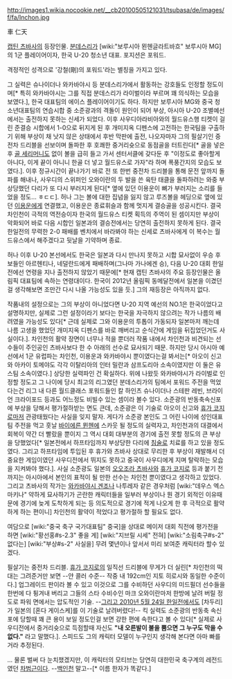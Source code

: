 http://images1.wikia.nocookie.net/__cb20100505121031/tsubasa/de/images/f/fa/Inchon.jpg

車 仁天

[[캡틴 츠바사]]의 등장인물. [[분데스리가]] [wiki:"보루시아 묀헨글라트바흐" 보루시아 MG]의 1군 플레이어이자, 한국 U-20 청소년 대표. 포지션은 포워드.

격정적인 성격으로 '강철(剛)의 포워드'라는 별칭을 가지고 있다.

그 실력은 슈나이더나 와카바야시 등 분데스리가에서 활동하는 강호들도 인정할 정도이며[* 특히 와카바야시는 그를 직접 분데스리가 라이벌이라 부르며 꽤 의식하는 모습을 보였다.], 한국 대표팀의 에이스 플레이어이기도 하다. 하지만 보루시아 MG와 중국 청소년대표팀의 연습시합 중 소준광과의 격돌이 원인이 되어 부상, 아시아 U-20 조별예선에서는 출전하지 못하는 신세가 되었다. 이후 사우디아라비아와의 월드유스행 티켓이 걸린 준결승 시합에서 1-0으로 뒤지게 된 후 개미지옥 디펜스에 고전하는 한국팀을 구출하기 위해 부상이 채 낫지 않은 상태에서 후반 막판에 출전, 나오자마자 그의 필살기인 중전차 드리블을 선보이며 돌파한 후 호쾌한 중거리슛으로 동점골을 터트린다[* 골을 넣은 후 [[골 세리머니]]도 없이 볼을 급히 들고 가서 센터서클에 갖다둔 후 "이정도로 좋아할게 아니다, 이게 끝이 아니니 한골 더 넣고 월드유스로 가자"라 하며 폭풍간지의 모습도 보였다.]. 이후 정규시간이 끝나가기 바로 전 또 한번 중전차 드리블을 통해 문전 앞까지 돌파를 해내나, 사우디의 스위퍼인 오와이란의 두 발을 쓴 육탄 태클을 돌파하려는 와중 부상당했던 다리가 또 다시 부러지게 된다[* 옆에 있던 이용운이 뼈가 부러지는 소리를 들었을 정도... ㅎㄷㄷ]. 허나 그는 볼에 대한 집념을 잃지 않고 루즈볼을 헤딩으로 옆에 있던 [[이용운]]에게 연결했고, 이용운은 종료휘슬과 함께 멋지게 결승골을 성공시킨다. 결국 차인천이 극적의 역전승이자 한국의 월드유스 티켓 획득의 주역이 된 셈이지만 부상이 악화되어 바로 다음 시합인 일본과의 결승전에서는 당연히 출전하지 못하게 된다. 결국 한일전의 무력한 2-0 패배를 벤치에서 바라봐야 하는 신세로 츠바사에게 이 복수는 월드유스에서 해주겠다고 뒷날을 기약하며 종료.

허나 이후 U-20 본선에서도 한국은 일본과 다시 만나지 못하고 시합 묘사없이 우승 후보들인 아르헨티나, 네덜란드에게 패배하며(그나마 가나에겐 승), 다음 U-20 대회 한일전에선 연령을 지나 출전하지 않았기 때문에[* 현재 캡틴 츠바사의 주요 등장인물은 올림픽 대표팀에 속하는 연령대이다. 한국이 2012년 올림픽 동메달전에서 일본을 이겼던걸 생각해보면 조만간 다시 나올 가능성도 있을 듯.] 그의 재등장은 아직까지 없다.

작품내의 설정으로는 그의 부상이 아니었다면 U-20 지역 예선의 NO.1은 한국이었다고 설명하지만, 실제로 그런 설정이라기 보다는 한국을 자극하지 않으려는 작가 나름의 배려였을 가능성도 있다[* 근데 실제로 그와 이용운의 투톱이 가동되자 일본마저 깨는데 나름 고생을 했었던 개미지옥 디펜스를 바로 깨버리고 순식간에 게임을 뒤집었던거도 사실이다.]. 차인천의 활약 장면이 너무나 적을 뿐더러 작품 내에서 차인천과 비견되는 선수들이 주인공인 츠바사보다 한 수 아래의 선수로 묘사되기 때문. 하지만 당시 아시아 예선에서 1군 유럽파는 차인천, 이용운과 와카바야시 뿐이였다는걸 봐서는[* 아오이 신고와 아카이 토메야도 각각 이탈리아의 인터 밀란과 삼프도리아 소속이였지만 이 둘은 유스팀 소속이였다.] 상당한 실력파인 건 확실하다. 위에 나왔듯 와카바야시가 라이벌로 인정할 정도고 그 나이에 당시 최고의 리그였던 분데스리가의 팀에서 포워드 주전을 먹었다는건 리그 내 다른 월드클래스 포워드들인 칼 하인츠 슈나이더나 스테판 레빈, 브라이언 크라이포드 등과도 어느정도 비빌수 있는 셈이라 볼수 있다. 소준광의 반동축속신포에 부상을 당해서 평가절하받는 면도 큰데, 소준광은 이 기술로 아오이 신고와 [[휴가 코지로]]마저 관광태웠다는 사실을 잊지 말자. 게다가 소준광 본인도 그 어린 나이에 성인대표팀 주전을 먹고 훗날 [[바이에른 뮌헨]]에 스카웃 될 정도의 실력자고, 차인천과의 대결에서 회복이 약간 더 빨랐을 뿐이지 그 역시 대회 대부분의 경기에 출전 못할 정도의 큰 부상을 당했었다[* 일본전에서 하프타임까지 부상당한 다리에 [[침술]]로 치료를 하고 있을 정도였다. 그리고 하프타임에 투입된 후 휴가와 츠바사 상대로 무리한 후 부상이 재발해서 더 중요한 게임이였던 사우디전에서 뛰지도 못하고 중국이 사우디에게 지며 탈락하는 모습을 지켜봐야 했다.]. 사실 소준광도 일본의 [[오오조라 츠바사]]와 [[휴가 코지로]] 등과 붙기 전 까지는 아시아에서 본인의 표적이 될 만한 선수는 차인천 뿐이였다고 생각하고 있었다. 그리고 츠바사의 작가는 [[와카바야시 겐조]]나 나투레자 같은 경우처럼 [wiki:"데우스 엑스 마키나" 약하게 묘사하기가 곤란한 캐릭터들을 일부러 부상이나 뭔 경기 외적인 이유때문에 경기에 늦게 도착하게 되는 등 의도적으로 경기에 적게 나오게 한 후 극적으로 활약하게 하는 편이니] 차인천의 활약이 적었다고 평가절하 할 필요도 없다.

여담으로 [wiki:"중국 축구 국가대표팀" 중국]을 상대로 메이저 대회 직전에 평가전을 하면 [wiki:"황선홍#s-2.3" 좋을 게] [wiki:"지브릴 시세" 전혀] [wiki:"소림축구#s-2" 없다는] [wiki:"부상#s-2" 사실을] 무려 몇년이나 앞서서 미리 보여준 캐릭터라 할수 있겠다. 

필살기는 중전차 드리블. [[휴가 코지로]]의 일직선 드리블에 무게가 더 실린[* 차인천의 떡대는 그려준거만 보면 --얀 콜러 수준-- 작중 내 192cm인 지토 히로시와 동일한 수준이다.] 업그레이드 판이라 볼 수 있고 이것으로 그를 수비하던 사우디의 미드필더 선수들을 한번에 다 튕겨내 버리고 그들의 스타 수비수인 마크 오와이란마저 한방에 날려 버릴 정도로 파워 면에서는 압도적인 기술. --[https://www.youtube.com/watch?v=hAj9M4VOvx0 그리고 2010년 5월 24일 한일전에서도] [차두리]가 일본의 [혼다 게이스케]를 이 기술로 날려버렸다!-- 킥 실력도 소준광의 반동축 속신포에 당할때 꽤 큰 용이 보일 정도인걸 보면 강한 편에 속한다고 볼 수 있다[* 실제로 사우디전에서 중거리슛으로 득점할때 자신도 '''"내 오른발이 불을 뿜으면 그 누구도 막을 수 없다."''' 라고 말했다.]. 스피드도 그의 캐릭터 모델이 누구인지 생각해 본다면 아마 빠를거라 추정된다.

... 물론 벌써 다 눈치챘겠지만, 이 캐릭터의 모티브는 당연히 대한민국 축구계의 레전드였던 [[차범근]]이다. --[[백인천]] 말고--[* 이름 한자가 똑같다.]

